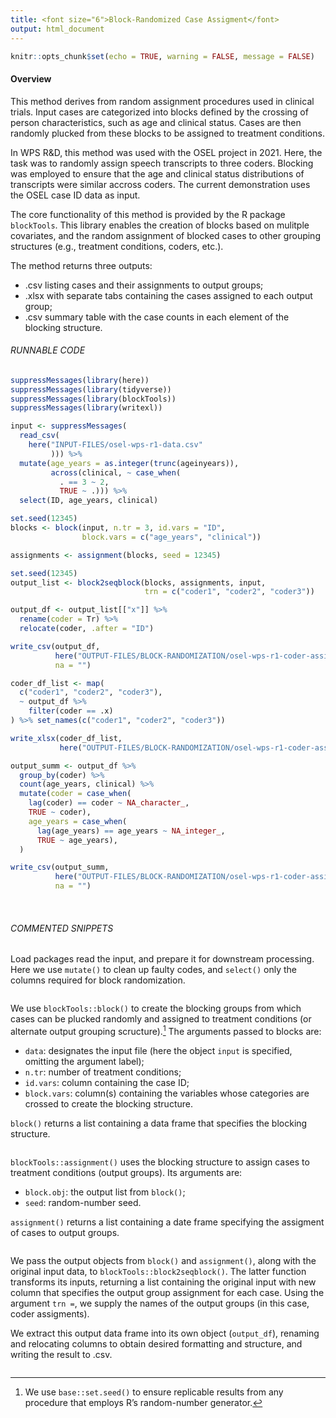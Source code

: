 ```yaml
---
title: <font size="6">Block-Randomized Case Assigment</font>
output: html_document
---
```


```r
knitr::opts_chunk$set(echo = TRUE, warning = FALSE, message = FALSE)
```

#### Overview

This method derives from random assignment procedures used in clinical trials. Input cases are categorized into blocks defined by the crossing of person characteristics, such as age and clinical status. Cases are then randomly plucked from these blocks to be assigned to treatment conditions.

In WPS R&D, this method was used with the OSEL project in 2021. Here, the task was to randomly assign speech transcripts to three coders. Blocking was employed to ensure that the age and clinical status distributions of transcripts were similar accross coders. The current demonstration uses the OSEL case ID data as input.

The core functionality of this method is provided by the R package `blockTools`. This library enables the creation of blocks based on mulitple covariates, and the random assignment of blocked cases to other grouping structures (e.g., treatment conditions, coders, etc.).

The method returns three outputs:

* .csv listing cases and their assignments to output groups;
* .xlsx with separate tabs containing the cases assigned to each output group;
* .csv summary table with the case counts in each element of the blocking structure.

###### RUNNABLE CODE
```r
suppressMessages(library(here))
suppressMessages(library(tidyverse))
suppressMessages(library(blockTools))
suppressMessages(library(writexl))

input <- suppressMessages(
  read_csv(
    here("INPUT-FILES/osel-wps-r1-data.csv"
         ))) %>% 
  mutate(age_years = as.integer(trunc(ageinyears)),
         across(clinical, ~ case_when(
           . == 3 ~ 2,
           TRUE ~ .))) %>% 
  select(ID, age_years, clinical)

set.seed(12345)
blocks <- block(input, n.tr = 3, id.vars = "ID", 
                block.vars = c("age_years", "clinical"))

assignments <- assignment(blocks, seed = 12345)

set.seed(12345)
output_list <- block2seqblock(blocks, assignments, input, 
                              trn = c("coder1", "coder2", "coder3"))

output_df <- output_list[["x"]] %>% 
  rename(coder = Tr) %>% 
  relocate(coder, .after = "ID")

write_csv(output_df,
          here("OUTPUT-FILES/BLOCK-RANDOMIZATION/osel-wps-r1-coder-assignments.csv"),
          na = "")

coder_df_list <- map(
  c("coder1", "coder2", "coder3"),
  ~ output_df %>%
    filter(coder == .x)
) %>% set_names(c("coder1", "coder2", "coder3"))

write_xlsx(coder_df_list,
           here("OUTPUT-FILES/BLOCK-RANDOMIZATION/osel-wps-r1-coder-assignments_writexl.xlsx"))

output_summ <- output_df %>% 
  group_by(coder) %>% 
  count(age_years, clinical) %>% 
  mutate(coder = case_when(
    lag(coder) == coder ~ NA_character_,
    TRUE ~ coder),
    age_years = case_when(
      lag(age_years) == age_years ~ NA_integer_,
      TRUE ~ age_years),
  )

write_csv(output_summ,
          here("OUTPUT-FILES/BLOCK-RANDOMIZATION/osel-wps-r1-coder-assign-strat-summ.csv"),
          na = "")
```

<br>

###### COMMENTED SNIPPETS
Load packages read the input, and prepare it for downstream processing. Here we use `mutate()` to clean up faulty codes, and `select()` only the columns required for block randomization.
```r
```
We use `blockTools::block()` to create the blocking groups from which cases can be plucked randomly and assigned to treatment conditions (or alternate output grouping scructure).^[We use `base::set.seed()` to ensure replicable results from any procedure that employs R's random-number generator.] The arguments passed to blocks are:

* `data`: designates the input file (here the object `input` is specified, omitting the argument label);
* `n.tr`: number of treatment conditions;
* `id.vars`: column containing the case ID;
* `block.vars`: column(s) containing the variables whose categories are crossed to create the blocking structure.

`block()` returns a list containing a data frame that specifies the blocking structure.
```r
```
`blockTools::assignment()` uses the blocking structure to assign cases to treatment conditions (output groups). Its arguments are:

* `block.obj`: the output list from `block()`;
* `seed`: random-number seed.

`assignment()` returns a list containing a date frame specifying the assigment of cases to output groups.
```r
```
We pass the output objects from `block()` and `assignment()`, along with the original input data, to `blockTools::block2seqblock()`. The latter function transforms its inputs, returning a list containing the original input with new column that specifies the output group assignment for each case. Using the argument `trn =`, we supply the names of the output groups (in this case, coder assigments).

We extract this output data frame into its own object (`output_df`), renaming and relocating columns to obtain desired formatting and structure, and writing the result to .csv.
```r
```
